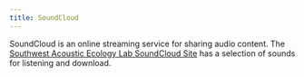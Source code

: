 ```yaml
---
title: SoundCloud 
---
```


SoundCloud is an online streaming service for sharing audio content. The 
[Southwest Acoustic Ecology Lab SoundCloud Site](https://soundcloud.com/southwestacousticecology) has a selection of sounds for listening and download. 